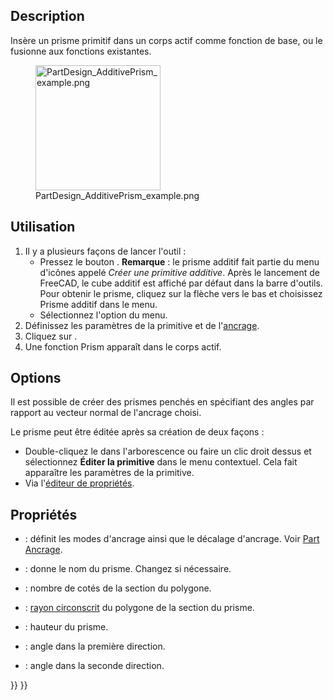 <languages/>

{{Docnav/fr
|[[PartDesign_AdditiveTorus/fr|Tore additif]]
|[[PartDesign_AdditiveWedge/fr|Pyramide tronquée additive]]
|[[PartDesign_Workbench/fr|Atelier PartDesign]]
|IconL=PartDesign_AdditiveTorus.svg
|IconR=PartDesign_AdditiveWedge.svg
|IconC=Workbench_PartDesign.svg
}}

{{GuiCommand/fr
|Name=PartDesign AdditivePrism
|Name/fr=PartDesign Prisme additif
|MenuLocation=PartDesign → Créer une primitive additive → Prisme additif
|Workbenches=[[PartDesign_Workbench/fr|PartDesign]]
|Version=0.17
|SeeAlso=[[PartDesign_CompPrimitiveAdditive/fr|PartDesign Primitives additives]], [[PartDesign_SubtractivePrism/fr|PartDesign Prisme soustractif]]
}}

==Description==

Insère un prisme primitif dans un corps actif comme fonction de base, ou le fusionne aux fonctions existantes.

[[File:PartDesign_AdditivePrism_example.png|200px]]

<span id="Usage"></span>
==Utilisation==

# Il y a plusieurs façons de lancer l'outil :
#* Pressez le bouton {{Button|[[File:PartDesign_AdditivePrism.svg|16px]] [[PartDesign_AdditivePrism/fr|Prisme additif]]}}. '''Remarque''' : le prisme additif fait partie du menu d'icônes appelé ''Créer une primitive additive''. Après le lancement de FreeCAD, le cube additif est affiché par défaut dans la barre d'outils. Pour obtenir le prisme, cliquez sur la flèche vers le bas et choisissez Prisme additif dans le menu.
#* Sélectionnez l'option {{MenuCommand|PartDesign → Créer une primitive additive → [[Image:PartDesign_AdditivePrism.svg|16px]] Prisme additif}} du menu.
# Définissez les paramètres de la primitive et de l'[[Part_EditAttachment/fr|ancrage]].
# Cliquez sur {{Button|OK}}.
# Une fonction Prism apparaît dans le corps actif.

==Options==

Il est possible de créer des prismes penchés en spécifiant des angles par rapport au vecteur normal de l'ancrage choisi.

Le prisme peut être éditée après sa création de deux façons :
* Double-cliquez le dans l'arborescence ou faire un clic droit dessus et sélectionnez '''Éditer la primitive''' dans le menu contextuel. Cela fait apparaître les paramètres de la primitive.
* Via l'[[Property_editor/fr|éditeur de propriétés]].

<span id="Properties"></span>
==Propriétés==

* {{PropertyData|Attachment}} : définit les modes d'ancrage ainsi que le décalage d'ancrage. Voir [[Part_EditAttachment/fr|Part Ancrage]].
* {{PropertyData|Label}} : donne le nom du prisme. Changez si nécessaire.
* {{PropertyData|Polygon}} : nombre de cotés de la section du polygone.
* {{PropertyData|Circumradius}} : [https://fr.wikipedia.org/wiki/Cercle_circonscrit rayon circonscrit] du polygone de la section du prisme.
* {{PropertyData|Height}} : hauteur du prisme.
* {{PropertyData|First Angle}} : angle dans la première direction.
* {{PropertyData|Second Angle}} : angle dans la seconde direction.


{{Docnav/fr
|[[PartDesign_AdditiveTorus/fr|Tore additif]]
|[[PartDesign_AdditiveWedge/fr|Pyramide tronquée additive]]
|[[PartDesign_Workbench/fr|Atelier PartDesign]]
|IconL=PartDesign_AdditiveTorus.svg
|IconR=PartDesign_AdditiveWedge.svg
|IconC=Workbench_PartDesign.svg
}}

{{PartDesign_Tools_navi{{#translation:}}}}
{{Userdocnavi{{#translation:}}}}